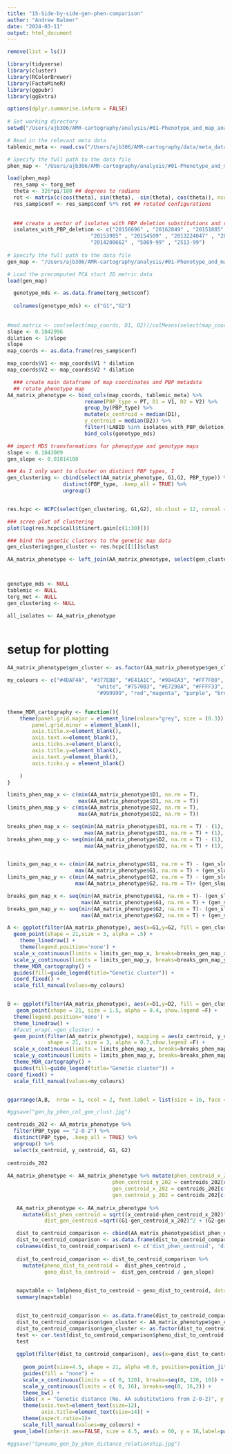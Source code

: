 ```yaml
---
title: "15-Side-by-side-gen-phen-comparison"
author: "Andrew Balmer"
date: "2024-03-11"
output: html_document
---
```


```r

remove(list = ls())

library(tidyverse)
library(cluster)
library(RColorBrewer)
library(FactoMineR)
library(ggpubr)
library(ggExtra)

options(dplyr.summarise.inform = FALSE)
  
# Set working directory
setwd("/Users/ajb306/AMR-cartography/analysis/#01-Phenotype_and_map_analyses/#03-06-Generating-phenotype-and-genotype-maps")

# Read in the relevant meta data
tablemic_meta <- read.csv("/Users/ajb306/AMR-cartography/data/meta_data_Spneumoniae.csv", header=TRUE, sep=",", skip = 0)

# Specify the full path to the data file
phen_map <- "/Users/ajb306/AMR-cartography/analysis/#01-Phenotype_and_map_analyses/#03-06-Generating-phenotype-and-genotype-maps/Spneumo_3628_PCA_start_2D_METRIC.RData"

load(phen_map)
  res_samp <- torg_met
  theta <- 326*pi/180 ## degrees to radians
  rot <- matrix(c(cos(theta), sin(theta), -sin(theta), cos(theta)), ncol = 2)
  res_samp$conf <- res_samp$conf %*% rot ## rotated configurations
  
  
  ### create a vector of isolates with PBP deletion substitutions and remove them from dataframes  
  isolates_with_PBP_deletion <- c("20156696" , "20162849" , "20151885" ,
                           "20153985" , "20154509" , "2013224047" , "2013218247" ,
                           "2014200662" , "5869-99" , "2513-99")
  
# Specify the full path to the data file
gen_map <- "/Users/ajb306/AMR-cartography/analysis/#01-Phenotype_and_map_analyses/#03-06-Generating-phenotype-and-genotype-maps/Spneumo_3628_PCA_start_2D_METRIC_genetic.RData"

# Load the precomputed PCA start 2D metric data
load(gen_map)

  genotype_mds <- as.data.frame(torg_met$conf)
  
  colnames(genotype_mds) <- c("G1","G2")
  
  
#mod.matrix <- cov(select(map_coords, D1, D2))/colMeans(select(map_coords, D1, D2))
slope <- 0.1842996
dilation <- 1/slope
slope
map_coords <- as.data.frame(res_samp$conf)

map_coords$V1 <- map_coords$V1 * dilation
map_coords$V2 <- map_coords$V2 * dilation

  ### create main dataframe of map coordinates and PBP metadata
  ## rotate phenotype map
AA_matrix_phenotype <- bind_cols(map_coords, tablemic_meta) %>%
                         rename(PBP_type = PT, D1 = V1, D2 = V2) %>%
                         group_by(PBP_type) %>%
                         mutate(x_centroid = median(D1), 
                         y_centroid = median(D2)) %>%
                         filter(!LABID %in% isolates_with_PBP_deletion) %>%
                         bind_cols(genotype_mds)

## import MDS transformations for phenoptype and genotype maps
slope <- 0.1843009
gen_slope <- 0.01814108

### As I only want to cluster on distinct PBP types, I 
gen_clustering <- cbind(select(AA_matrix_phenotype, G1,G2, PBP_type)) %>%
                  distinct(PBP_type, .keep_all = TRUE) %>% 
                  ungroup()


res.hcpc <- HCPC(select(gen_clustering, G1,G2), nb.clust = 12, consol = T, iter.max = 500, graph = T, order = T)

### scree plot of clustering 
plot(log(res.hcpc$call$t$inert.gain[c(1:30)]))

### bind the genetic clusters to the genetic map data
gen_clustering$gen_cluster <- res.hcpc[[1]]$clust

AA_matrix_phenotype <- left_join(AA_matrix_phenotype, select(gen_clustering, PBP_type, gen_cluster), by = "PBP_type")



genotype_mds <- NULL
tablemic <- NULL
torg_met <- NULL
gen_clustering <- NULL

all_isolates <- AA_matrix_phenotype



```

# setup for plotting
```r
AA_matrix_phenotype$gen_cluster <- as.factor(AA_matrix_phenotype$gen_cluster)

my_colours <- c("#4DAF4A", "#377EB8", "#E41A1C", "#984EA3", "#FF7F00", "black",
                             "white", "#7570B3", "#E7298A", "#FFFF33", "#A65628", "cyan",
                             "#999999", "red","magenta", "purple", "brown","green")
    

theme_MDR_cartography <- function(){ 
    theme(panel.grid.major = element_line(colour="grey", size = (0.3)),
        panel.grid.minor = element_blank(),
        axis.title.x=element_blank(),
        axis.text.x=element_blank(),
        axis.ticks.x=element_blank(),
        axis.title.y=element_blank(), 
        axis.text.y=element_blank(),
        axis.ticks.y = element_blank()

    )
}

limits_phen_map_x <- c(min(AA_matrix_phenotype$D1, na.rm = T), 
                       max(AA_matrix_phenotype$D1, na.rm = T))
limits_phen_map_y <- c(min(AA_matrix_phenotype$D2, na.rm = T), 
                       max(AA_matrix_phenotype$D2, na.rm = T))

breaks_phen_map_x <- seq(min(AA_matrix_phenotype$D1, na.rm = T) - (1), 
                         max(AA_matrix_phenotype$D1, na.rm = T) + (1), 1)
breaks_phen_map_y <- seq(min(AA_matrix_phenotype$D2, na.rm = T) - (1), 
                         max(AA_matrix_phenotype$D2, na.rm = T) + (1), 1)


limits_gen_map_x <- c(min(AA_matrix_phenotype$G1, na.rm = T) - (gen_slope * 5), 
                      max(AA_matrix_phenotype$G1, na.rm = T) + (gen_slope * 5))
limits_gen_map_y <- c(min(AA_matrix_phenotype$G2, na.rm = T) - (gen_slope * 5), 
                      max(AA_matrix_phenotype$G2, na.rm = T)+ (gen_slope * 5))

breaks_gen_map_x <- seq(min(AA_matrix_phenotype$G1, na.rm = T)- (gen_slope * 10), 
                        max(AA_matrix_phenotype$G1, na.rm = T) + (gen_slope * 10), gen_slope * 10)
breaks_gen_map_y <- seq(min(AA_matrix_phenotype$G2, na.rm = T)- (gen_slope * 10), 
                        max(AA_matrix_phenotype$G2, na.rm = T) + (gen_slope * 10), gen_slope * 10)

```


```r

A <- ggplot(filter(AA_matrix_phenotype), aes(x=G1,y=G2, fill = gen_cluster)) +
  geom_point(shape = 21,size = 3, alpha = .5) +
    theme_linedraw() +
    theme(legend.position='none') +
  scale_x_continuous(limits = limits_gen_map_x, breaks=breaks_gen_map_x) +
  scale_y_continuous(limits = limits_gen_map_y, breaks=breaks_gen_map_y) +
  theme_MDR_cartography() +
  guides(fill=guide_legend(title="Genetic cluster")) +
  coord_fixed() +    
  scale_fill_manual(values=my_colours)


B <- ggplot(filter(AA_matrix_phenotype), aes(x=D1,y=D2, fill = gen_cluster)) +
   geom_point(shape = 21, size = 1.5, alpha = 0.4, show.legend =F) +
  theme(legend.position='none') +
  theme_linedraw() +
  #facet_wrap(.~gen_cluster) +
  geom_point(filter(AA_matrix_phenotype), mapping = aes(x_centroid, y_centroid, fill = gen_cluster),
             shape = 21, size = 3, alpha = 0.7,show.legend =F) +
  scale_x_continuous(limits = limits_phen_map_x, breaks=breaks_phen_map_x) +
  scale_y_continuous(limits = limits_phen_map_y, breaks=breaks_phen_map_y) +
  theme_MDR_cartography() +
  guides(fill=guide_legend(title="Genetic cluster")) +
coord_fixed() +    
  scale_fill_manual(values=my_colours)


ggarrange(A,B,  nrow = 1, ncol = 2, font.label = list(size = 16, face = "bold"))

#ggsave("gen_by_phen_col_gen_clust.jpg")

```

```r

centroids_202 <- AA_matrix_phenotype %>% 
  filter(PBP_type == "2-0-2") %>%
  distinct(PBP_type, .keep_all = TRUE) %>% 
  ungroup() %>%
  select(x_centroid, y_centroid, G1, G2)
  
centroids_202
   
AA_matrix_phenotype <- AA_matrix_phenotype %>% mutate(phen_centroid_x_202 = centroids_202[c(1), 1], 
                                  phen_centroid_y_202 = centroids_202[c(1), 2],
                                  gen_centroid_x_202 = centroids_202[c(1), 3],
                                  gen_centroid_y_202 = centroids_202[c(1), 4])
   
   AA_matrix_phenotype <- AA_matrix_phenotype %>% 
     mutate(dist_phen_centroid = sqrt((x_centroid-phen_centroid_x_202)^2 + (y_centroid-phen_centroid_y_202)^2),
            dist_gen_centroid =sqrt((G1-gen_centroid_x_202)^2 + (G2-gen_centroid_y_202)^2))

   dist_to_centroid_comparison <- cbind(AA_matrix_phenotype$dist_phen_centroid, AA_matrix_phenotype$dist_gen_centroid)
   dist_to_centroid_comparison <- as.data.frame(dist_to_centroid_comparison)
   colnames(dist_to_centroid_comparison) <- c('dist_phen_centroid', 'dist_gen_centroid')
   
   dist_to_centroid_comparison <- dist_to_centroid_comparison %>% 
     mutate(pheno_dist_to_centroid =  dist_phen_centroid ,
            geno_dist_to_centroid =  dist_gen_centroid / gen_slope)

   
   mapvtable <- lm(pheno_dist_to_centroid ~ geno_dist_to_centroid, data = dist_to_centroid_comparison)
   summary(mapvtable)


   dist_to_centroid_comparison <- as.data.frame(dist_to_centroid_comparison)
   dist_to_centroid_comparison$gen_cluster <- AA_matrix_phenotype$gen_cluster 
   dist_to_centroid_comparison$gen_cluster <- as.factor(dist_to_centroid_comparison$gen_cluster)
   test <- cor.test(dist_to_centroid_comparison$pheno_dist_to_centroid, dist_to_centroid_comparison$geno_dist_to_centroid, method = "spearman")
   test
   
   ggplot(filter(dist_to_centroid_comparison), aes(x=geno_dist_to_centroid, y=pheno_dist_to_centroid, fill = gen_cluster))+ 
    
     geom_point(size=4.5, shape = 21, alpha =0.6, position=position_jitter(width=0,height=0)) +
     guides(fill = "none") +
     scale_x_continuous(limits = c( 0, 120), breaks=seq(0, 120, 10)) +
     scale_y_continuous(limits = c( 0, 16), breaks=seq(0, 16,2)) +
     theme_bw() + 
     labs( x = "Genetic distance (No. AA substitutions from 2-0-2)", y = "Median map distance (MIC units from 2-0-2)", fill = "Genetic group") +
     theme(axis.text=element_text(size=12), 
           axis.title=element_text(size=14)) +
     theme(aspect.ratio=1)+
     scale_fill_manual(values=my_colours) + 
  geom_label(inherit.aes=FALSE, size = 4.5, aes(x = 60, y = 16,label=paste("rho = 0.791, p-value < 0.001")))

#ggsave("Spneumo_gen_by_phen_distance_relationship.jpg")

```



